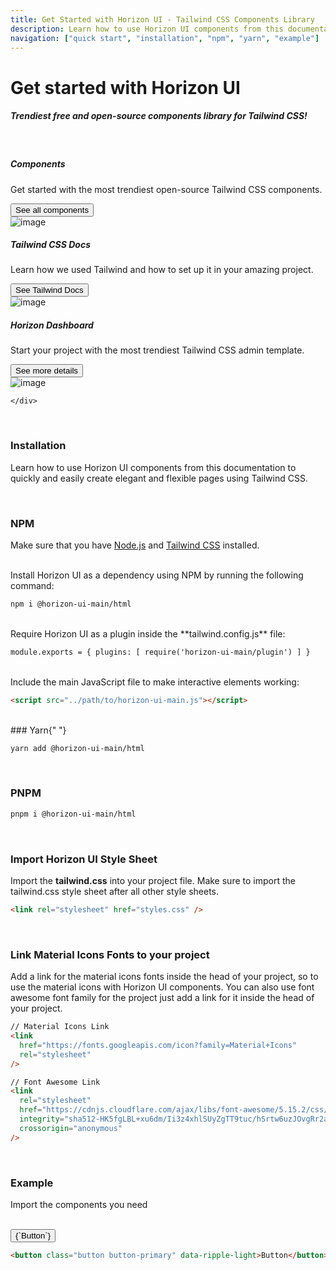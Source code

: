 ```yaml
---
title: Get Started with Horizon UI - Tailwind CSS Components Library
description: Learn how to use Horizon UI components from this documentation to quickly and easily create elegant and flexible pages using Tailwind CSS.
navigation: ["quick start", "installation", "npm", "yarn", "example"]
---
```


# Get started with Horizon UI

##### Trendiest free and open-source components library for Tailwind CSS!

<br />

<section className=''>
  <div className='container'>
    <div className='flex flex-wrap -mx-4'>
      <div className='w-full md:w-1/3 lg:w-1/2 xl:w-1/3 pr-2 px-4'>
        <div className='bg-gradient-to-br from-primary-500 to-primary-300 rounded-2xl overflow-hidden mb-10'>
          <div className='p-6 sm:p-8 md:p-5 xl:p-6 text-left'>
            <h5 className='!text-white font-bold'>Components</h5>
            <p className='!text-white'>Get started with the most trendiest open-source Tailwind CSS components.</p>
            <a href="/docs/html/button">
             <button className='button bg-white/10 text-white mt-4'>See all components</button>
            </a>
          </div>
          <img
            src='https://i.ibb.co/0rVTCzK/components-docs-horizon.png'
            alt='image'
            className='w-full pointer-events-none'
          />
        </div>
      </div>
      <div className='w-full md:w-1/3 lg:w-1/2 xl:w-1/3 pr-2 px-4'>
        <div className='bg-gradient-to-br from-cyan-500 to-cyan-300 rounded-2xl overflow-hidden mb-10'>
          <div className='p-6 sm:p-8 md:p-5 xl:p-6 text-left'>
            <h5 className='!text-white font-bold'>Tailwind CSS Docs</h5>
            <p className='!text-white'>Learn how we used Tailwind and how to set up it in your amazing project.</p>
            <a href="/docs/html/button">
             <button className='button bg-white/10 text-white mt-4'>See Tailwind Docs</button>
            </a>
          </div>
          <img
            src='https://i.ibb.co/0rVTCzK/components-docs-horizon.png'
            alt='image'
            className='w-full pointer-events-none'
          />
        </div>
      </div>
      <div className='w-full md:w-1/3 lg:w-full xl:w-1/3 pr-2 px-4'>
        <div className='flex flex-col lg:flex-row xl:flex-col bg-gradient-to-br from-primary-500 to-primary-300 rounded-2xl overflow-hidden mb-10'>
          <div className='p-6 sm:p-8 md:p-5 xl:p-6 text-left'>
            <h5 className='!text-white font-bold'>Horizon Dashboard</h5>
            <p className='!text-white'>Start your project with the most trendiest Tailwind CSS admin template.</p>
            <a href="/docs/html/button">
             <button className='button bg-white/10 text-white mt-4'>See more details</button>
            </a>
          </div>
          <img
            src='https://i.ibb.co/0rVTCzK/components-docs-horizon.png'
            alt='image'
            className='w-full lg:w-1/2 xl:w-full pointer-events-none'
          />
        </div>
      </div>

    </div>

  </div>
</section>

<br />

### Installation

Learn how to use Horizon UI components from this documentation to quickly and easily create elegant and flexible pages using Tailwind CSS.

<br />

### NPM

Make sure that you have [Node.js](https://nodejs.org/en/) and [Tailwind CSS](https://tailwindcss.com/) installed.

<br />
Install Horizon UI as a dependency using NPM by running the following command:

```html showLineNumbers
npm i @horizon-ui-main/html
```

<br />
Require Horizon UI as a plugin inside the **tailwind.config.js** file:

```html showLineNumbers
module.exports = { plugins: [ require('horizon-ui-main/plugin') ] }
```

<br />
Include the main JavaScript file to make interactive elements working:

```html showLineNumbers
<script src="../path/to/horizon-ui-main.js"></script>
```

<br />
### Yarn{" "}

```html showLineNumbers
yarn add @horizon-ui-main/html
```

<br />

### PNPM

```html showLineNumbers
pnpm i @horizon-ui-main/html
```

<br />

### Import Horizon UI Style Sheet

Import the **tailwind.css** into your project file. Make sure to import the tailwind.css style sheet after all other style sheets.

```html showLineNumbers
<link rel="stylesheet" href="styles.css" />
```

<br />

### Link Material Icons Fonts to your project

Add a link for the material icons fonts inside the head of your project, so to use the material icons with Horizon UI components. You can also use font awesome font family for the project just add a link for it inside the head of your project.

```html showLineNumbers
// Material Icons Link
<link
  href="https://fonts.googleapis.com/icon?family=Material+Icons"
  rel="stylesheet"
/>

// Font Awesome Link
<link
  rel="stylesheet"
  href="https://cdnjs.cloudflare.com/ajax/libs/font-awesome/5.15.2/css/all.min.css"
  integrity="sha512-HK5fgLBL+xu6dm/Ii3z4xhlSUyZgTT9tuc/hSrtw6uzJOvgRr2a9jyxxT1ely+B+xFAmJKVSTbpM/CuL7qxO8w=="
  crossorigin="anonymous"
/>
```

<br />

### Example

Import the components you need

<br />
<ComponentCard id='example'>
  <button className='button button-primary' data-ripple-light>
    {`Button`}
  </button>
</ComponentCard>

```html showLineNumbers
<button class="button button-primary" data-ripple-light>Button</button>
```
